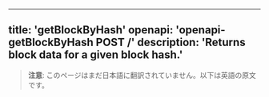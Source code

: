 <!-- AUTO-GENERATED-CONTENT:START (ENGLISH-COPY) -->
---
title: 'getBlockByHash'
openapi: 'openapi-getBlockByHash POST /'
description: 'Returns block data for a given block hash.'
---

> **注意**: このページはまだ日本語に翻訳されていません。以下は英語の原文です。
